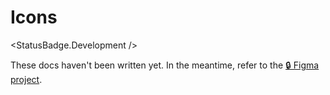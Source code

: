 
# Icons
<StatusBadge.Development />

These docs haven't been written yet. In the meantime, refer to the [🔒 Figma project][1].

[1]: https://www.figma.com/file/MKgUvdM8E2jOwF80Qwg8Ha/UQ-Maps-Icon-Export?node-id=0%3A1
